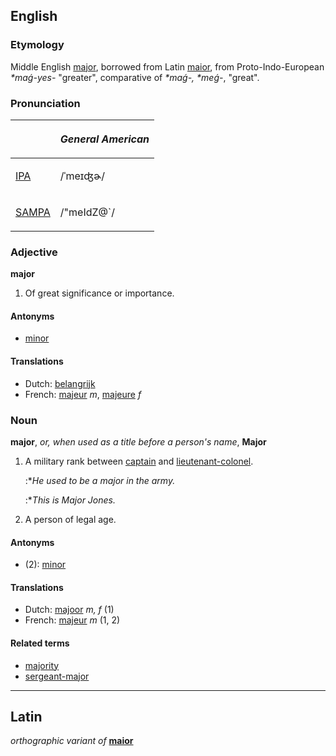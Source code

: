 ==English==
===Etymology===
Middle English [[major]], borrowed from Latin [[maior]], from Proto-Indo-European ''*maǵ-yes-'' "greater", comparative of ''*maǵ-, *meǵ-'', "great".

===Pronunciation===
{| border=1 cellpadding=5
! !! ''General American''
|-
| [[w:IPA|IPA]] || /ˈmeɪʤɚ/ 
|-
| [[w:SAMPA|SAMPA]] || /"meIdZ@`/
|}

===Adjective===
'''major''' 
#Of great significance or importance.

====Antonyms====
*[[minor]]

====Translations====
*Dutch: [[belangrijk]]
*French: [[majeur]] ''m'', [[majeure]] ''f''

===Noun===
'''major''', ''or, when used as a title before a person's name'', '''Major'''

#A military rank between [[captain]] and [[lieutenant-colonel]].
#:*''He used to be a major in the army.''
#:*''This is Major Jones.''
#A person of legal age.

====Antonyms====
*(2): [[minor]]

====Translations====
*Dutch: [[majoor]] ''m, f'' (1)
*French: [[majeur]] ''m'' (1, 2)

====Related terms====
*[[majority]]
*[[sergeant-major]]

----

==Latin==
''orthographic variant of'' '''[[maior]]'''